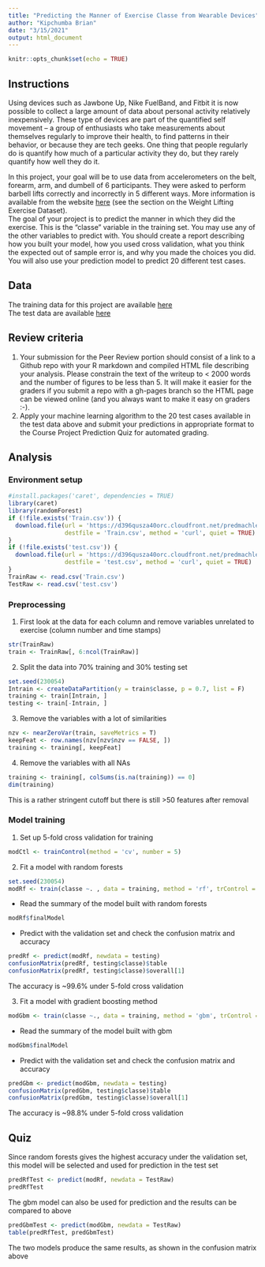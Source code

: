 ```yaml
---
title: "Predicting the Manner of Exercise Classe from Wearable Devices"
author: "Kipchumba Brian"
date: "3/15/2021"
output: html_document
---
```


```r
knitr::opts_chunk$set(echo = TRUE)
```
## Instructions
Using devices such as Jawbone Up, Nike FuelBand, and Fitbit it is now possible to collect a large amount of data about personal activity relatively inexpensively. These type of devices are part of the quantified self movement – a group of enthusiasts who take measurements about themselves regularly to improve their health, to find patterns in their behavior, or because they are tech geeks. One thing that people regularly do is quantify how much of a particular activity they do, but they rarely quantify how well they do it.

In this project, your goal will be to use data from accelerometers on the belt, forearm, arm, and dumbell of 6 participants. They were asked to perform barbell lifts correctly and incorrectly in 5 different ways. More information is available from the website [ here](http://web.archive.org/web/20161224072740/http:/groupware.les.inf.puc-rio.br/har) (see the section on the Weight Lifting Exercise Dataset).  
The goal of your project is to predict the manner in which they did the exercise. This is the "classe" variable in the training set. You may use any of the other variables to predict with. You should create a report describing how you built your model, how you used cross validation, what you think the expected out of sample error is, and why you made the choices you did. You will also use your prediction model to predict 20 different test cases.

## Data
The training data for this project are available [here](https://d396qusza40orc.cloudfront.net/predmachlearn/pml-training.csv)  
The test data are available [here](https://d396qusza40orc.cloudfront.net/predmachlearn/pml-testing.csv)

## Review criteria
  1. Your submission for the Peer Review portion should consist of a link to a Github repo with your R markdown and compiled HTML file describing your analysis. Please constrain the text of the writeup to < 2000 words and the number of figures to be less than 5. It will make it easier for the graders if you submit a repo with a gh-pages branch so the HTML page can be viewed online (and you always want to make it easy on graders :-).
  2. Apply your machine learning algorithm to the 20 test cases available in the test data above and submit your predictions in appropriate format to the Course Project Prediction Quiz for automated grading.

## Analysis
### Environment setup
```r
#install.packages('caret', dependencies = TRUE)
library(caret)
library(randomForest)
if (!file.exists('Train.csv')) {
  download.file(url = 'https://d396qusza40orc.cloudfront.net/predmachlearn/pml-training.csv', 
                destfile = 'Train.csv', method = 'curl', quiet = TRUE) 
}
if (!file.exists('test.csv')) {
  download.file(url = 'https://d396qusza40orc.cloudfront.net/predmachlearn/pml-testing.csv', 
                destfile = 'test.csv', method = 'curl', quiet = TRUE)
}
TrainRaw <- read.csv('Train.csv')
TestRaw <- read.csv('test.csv')
```

### Preprocessing
1. First look at the data for each column and remove variables unrelated to exercise (column number and time stamps)
```r
str(TrainRaw)
train <- TrainRaw[, 6:ncol(TrainRaw)]
```

2. Split the data into 70% training and 30% testing set
```r
set.seed(230054)
Intrain <- createDataPartition(y = train$classe, p = 0.7, list = F)
training <- train[Intrain, ]
testing <- train[-Intrain, ]
```

3. Remove the variables with a lot of similarities
```r
nzv <- nearZeroVar(train, saveMetrics = T)
keepFeat <- row.names(nzv[nzv$nzv == FALSE, ])
training <- training[, keepFeat]
```

4. Remove the variables with all NAs
```r
training <- training[, colSums(is.na(training)) == 0]
dim(training)
```
This is a rather stringent cutoff but there is still >50 features after removal

### Model training
1. Set up 5-fold cross validation for training
```r
modCtl <- trainControl(method = 'cv', number = 5)
```

2. Fit a model with random forests

```r

set.seed(230054)
modRf <- train(classe ~. , data = training, method = 'rf', trControl = modCtl)
```
- Read the summary of the model built with random forests
```r
modRf$finalModel
```
- Predict with the validation set and check the confusion matrix and accuracy
```r
predRf <- predict(modRf, newdata = testing)
confusionMatrix(predRf, testing$classe)$table
confusionMatrix(predRf, testing$classe)$overall[1]
```
The accuracy is ~99.6% under 5-fold cross validation

3. Fit a model with gradient boosting method
```r
modGbm <- train(classe ~., data = training, method = 'gbm', trControl = modCtl, verbose = F)
```
- Read the summary of the model built with gbm
```r
modGbm$finalModel
```
- Predict with the validation set and check the confusion matrix and accuracy
```r
predGbm <- predict(modGbm, newdata = testing)
confusionMatrix(predGbm, testing$classe)$table
confusionMatrix(predGbm, testing$classe)$overall[1]
```
The accuracy is ~98.8% under 5-fold cross validation

## Quiz
Since random forests gives the highest accuracy under the validation set, this model will be selected and used for prediction in the test set
```r
predRfTest <- predict(modRf, newdata = TestRaw)
predRfTest
```
The gbm model can also be used for prediction and the results can be compared to above
```r
predGbmTest <- predict(modGbm, newdata = TestRaw)
table(predRfTest, predGbmTest)
```
The two models produce the same results, as shown in the confusion matrix above